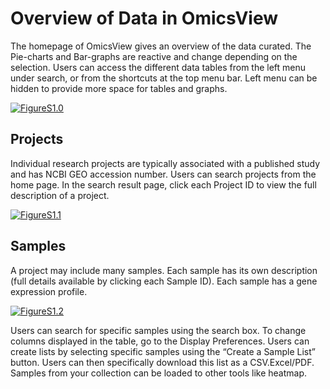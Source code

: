 # Overview of Data in OmicsView 

The homepage of OmicsView gives an overview of the data curated. The Pie-charts and Bar-graphs are reactive and change depending on the selection. Users can access the different data tables from the left menu under search, or from the shortcuts at the top menu bar. Left menu can be hidden to provide more space for tables and graphs.

[![FigureS1.0](https://interactivereport.github.io/OmicsView/tutorial/figures/FigureS1.0.jpg)](https://interactivereport.github.io/OmicsView/tutorial/figures/FigureS1.0.jpg)

## Projects

Individual research projects are typically associated with a published study and has NCBI GEO accession number. Users can search projects from the home page. In the search result page, click each Project ID to view the full description of a project.

[![FigureS1.1](https://interactivereport.github.io/OmicsView/tutorial/figures/FigureS1.1.jpg)](https://interactivereport.github.io/OmicsView/tutorial/figures/FigureS1.1.jpg)

## Samples

A project may include many samples. Each sample has its own description (full details available by clicking each Sample ID).  Each sample has a gene expression profile.

[![FigureS1.2](https://interactivereport.github.io/OmicsView/tutorial/figures/FigureS1.2.jpg)](https://interactivereport.github.io/OmicsView/tutorial/figures/FigureS1.2.jpg)

Users can search for specific samples using the search box. 
To change columns displayed in the table, go to the Display Preferences.
Users can create lists by selecting specific samples using the “Create a Sample List” button. Users can then specifically download this list as a CSV.Excel/PDF. Samples from your collection can be loaded to other tools like heatmap. 

